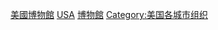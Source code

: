 {{Commons cat|Museums in the United States by city}}

[[Category:美國博物館|]]
[[Category:各国各城市博物馆|USA]]
[[Category:美國各城市建築物|博物館]]
[[Category:美国各城市组织|Category:美国各城市组织]]